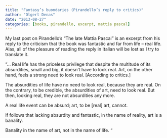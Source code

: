 ```yaml
---
title: "Fantasy’s buondaries (Pirandello’s reply to critics)"
author: "Olgert Denas"
date: "2013-08-27"
categories: [books, pirandello, excerpt, mattia pascal]
---
```

My last post on Pirandello’s “The late Mattia Pascal” is an excerpt from his reply to the criticism that the book was fantastic and far from life – real life. Alas, all of the pleasure of reading the reply in Italian will be lost as I try to translate it.

“… Real life has the priceless privilege that despite the multitude of its absurdities, small and big, it doesn’t have to look real. Art, on the other hand, feels a strong need to look real. [According to critics.]

The absurdities of life have no need to look real, because they are real. On the contrary, to be credible, the absurdities of art, need to look real. But then, looking real, they are not  absurdities any more.

A real life event can be absurd; art, to be [real] art, cannot.

If follows that lacking absurdity and fantastic, in the name of reality, art is a banality.

Banality in the name of art, not in the name of life. “


